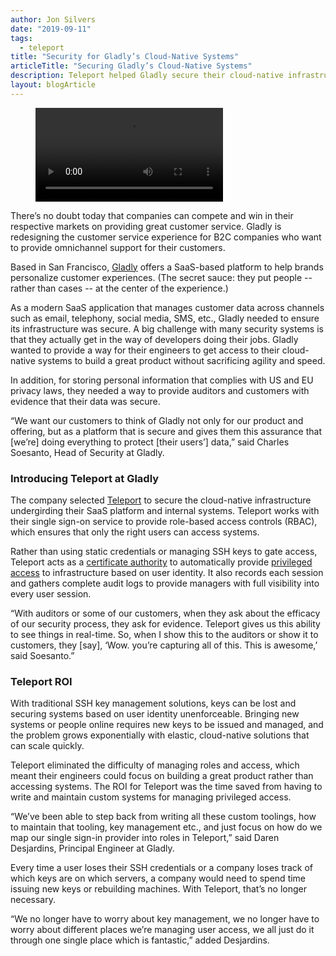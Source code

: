 ```yaml
---
author: Jon Silvers
date: "2019-09-11"
tags:
  - teleport
title: "Security for Gladly’s Cloud-Native Systems"
articleTitle: "Securing Gladly’s Cloud-Native Systems"
description: Teleport helped Gladly secure their cloud-native infrastructure, provided logs for customers and auditors, and allowed their team to focus on building a great product rather than managing privileged access.
layout: blogArticle
---
```



<figure>
  <Video src="https://www.youtube.com/embed/_mIeYEoH3m0?rel=0" marginTop={["auto", "-60px"]} frameborder="0" allow="accelerometer; autoplay; encrypted-media; gyroscope; picture-in-picture" allowfullscreen/>
  <figcaption>Learn how Teleport helped Gladly secure cloud-native systems.</figcaption>
</figure>

There’s no doubt today that companies can compete and win in their respective markets on providing great customer service. Gladly is redesigning the customer service experience for B2C companies who want to provide omnichannel support for their customers.

Based in San Francisco, [Gladly](https://gladly.com) offers a SaaS-based platform to help brands personalize customer experiences. (The secret sauce: they put people -- rather than cases -- at the center of the experience.)

As a modern SaaS application that manages customer data across channels such as email, telephony, social media, SMS, etc., Gladly needed to ensure its infrastructure was secure. A big challenge with many security systems is that they actually get in the way of developers doing their jobs. Gladly wanted to provide a way for their engineers to get access to their cloud-native systems to build a great product without sacrificing agility and speed.

In addition, for storing personal information that complies with US and EU privacy laws, they needed a way to provide auditors and customers with evidence that their data was secure.

“We want our customers to think of Gladly not only for our product and offering, but as a platform that is secure and gives them this assurance that [we’re] doing everything to protect [their users’] data,” said Charles Soesanto, Head of Security at Gladly.


### Introducing Teleport at Gladly

The company selected [Teleport](https://goteleport.com/) to secure the cloud-native infrastructure undergirding their SaaS platform and internal systems. Teleport works with their single sign-on service to provide role-based access controls (RBAC), which ensures that only the right users can access systems.

Rather than using static credentials or managing SSH keys to gate access, Teleport acts as a [certificate authority](https://goteleport.com/how-it-works/certificate-based-authentication-ssh-kubernetes/) to automatically provide [privileged access](https://goteleport.com/how-it-works/fedramp-ssh-kubernetes/) to infrastructure based on user identity. It also records each session and gathers complete audit logs to provide managers with full visibility into every user session.

“With auditors or some of our customers, when they ask about the efficacy of our security process, they ask for evidence. Teleport gives us this ability to see things in real-time. So, when I show this to the auditors or show it to customers, they [say], ‘Wow. you’re capturing all of this. This is awesome,’ said Soesanto.”

<EmailSubscribeViolet />

### Teleport ROI

With traditional SSH key management solutions, keys can be lost and securing systems based on user identity unenforceable. Bringing new systems or people online requires new keys to be issued and managed, and the problem grows exponentially with elastic, cloud-native solutions that can scale quickly.

Teleport eliminated the difficulty of managing roles and access, which meant their engineers could focus on building a great product rather than accessing systems. The ROI for Teleport was the time saved from having to write and maintain custom systems for managing privileged access.

“We’ve been able to step back from writing all these custom toolings, how to maintain that tooling, key management etc., and just focus on how do we map our single sign-in provider into roles in Teleport,” said Daren Desjardins, Principal Engineer at Gladly.

Every time a user loses their SSH credentials or a company loses track of which keys are on which servers, a company would need to spend time issuing new keys or rebuilding machines. With Teleport, that’s no longer necessary.

“We no longer have to worry about key management, we no longer have to worry about different places we’re managing user access, we all just do it through one single place which is fantastic,” added Desjardins.

